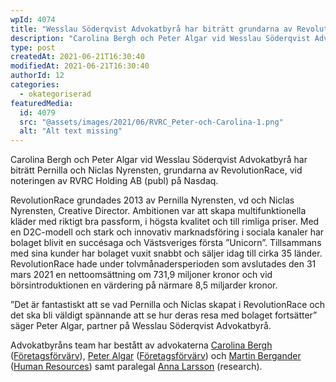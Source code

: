 ```yaml
---
wpId: 4074
title: "Wesslau Söderqvist Advokatbyrå har biträtt grundarna av RevolutionRace vid noteringen av bolaget på Nasdaq"
description: "Carolina Bergh och Peter Algar vid Wesslau Söderqvist Advokatbyrå har biträtt Pernilla och Niclas Nyrensten, grundarna av RevolutionRace, vid noteringen av RVRC Holding AB (publ) på Nasdaq. RevolutionRace grundades 2013&hellip;"
type: post
createdAt: 2021-06-21T16:30:40
modifiedAt: 2021-06-21T16:30:40
authorId: 12
categories:
  - okategoriserad
featuredMedia:
  id: 4079
  src: "@assets/images/2021/06/RVRC_Peter-och-Carolina-1.png"
  alt: "Alt text missing"
---
```


Carolina Bergh och Peter Algar vid Wesslau Söderqvist Advokatbyrå har biträtt Pernilla och Niclas Nyrensten, grundarna av RevolutionRace, vid noteringen av RVRC Holding AB (publ) på Nasdaq.

RevolutionRace grundades 2013 av Pernilla Nyrensten, vd och Niclas Nyrensten, Creative Director. Ambitionen var att skapa multifunktionella kläder med riktigt bra passform, i högsta kvalitet och till rimliga priser. Med en D2C-modell och stark och innovativ marknadsföring i sociala kanaler har bolaget blivit en succésaga och Västsveriges första ”Unicorn”. Tillsammans med sina kunder har bolaget vuxit snabbt och säljer idag till cirka 35 länder. RevolutionRace hade under tolvmånadersperioden som avslutades den 31 mars 2021 en nettoomsättning om 731,9 miljoner kronor och vid börsintroduktionen en värdering på närmare 8,5 miljarder kronor.

”Det är fantastiskt att se vad Pernilla och Niclas skapat i RevolutionRace och det ska bli väldigt spännande att se hur deras resa med bolaget fortsätter” säger Peter Algar, partner på Wesslau Söderqvist Advokatbyrå.

Advokatbyråns team har bestått av advokaterna [Carolina Bergh](/medarbetare/carolina-bergh/) ([Företagsförvärv](/affarsomraden/foretagsforvarv/)), [Peter Algar](/medarbetare/peter-algar/) ([Företagsförvärv](/affarsomraden/foretagsforvarv/)) och [Martin Bergander](/medarbetare/martin-bergander/) ([Human Resources](/affarsomraden/human-resources/)) samt paralegal [Anna Larsson](/medarbetare/anna-larsson/) (research).